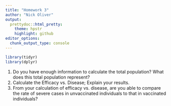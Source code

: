 ```yaml
---
title: "Homework 3"
author: "Nick Oliver"
output:
  prettydoc::html_pretty:
    theme: hpstr
    highlight: github
editor_options: 
  chunk_output_type: console
---
```

```r
library(tidyr)
library(dplyr)
```

(1) Do you have enough information to calculate the total population?  What does this total population represent?
(2) Calculate the Efficacy vs. Disease; Explain your results.
(3) From your calculation of efficacy vs. disease, are you able to compare the rate of severe cases in unvaccinated individuals to that in vaccinated individuals?